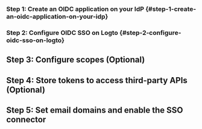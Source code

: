
### Step 1: Create an OIDC application on your IdP \{#step-1-create-an-oidc-application-on-your-idp}

<Step1 />

### Step 2: Configure OIDC SSO on Logto \{#step-2-configure-oidc-sso-on-logto}

<Step2 />

## Step 3: Configure scopes (Optional)

<Step3 />

## Step 4: Store tokens to access third-party APIs (Optional)

<Step4 />

## Step 5: Set email domains and enable the SSO connector

<Step5 />
